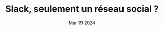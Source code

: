 ---
title : "Slack, seulement un réseau social ?"
date : Mar 19 2024
tags :
    - Outils
description : "Slack est une application permettant de communiquer et de collaborer, d'échanger des documents. Mais peut-on aller plus loin avec Slack ?"
banner : "/testdeploiementgithub/src/assets/images/scott-webb-bmmcfZqSjBU-unsplash.webp"
url : "https://blog.maxds.fr/article-fonctionnalites-slack/"
---